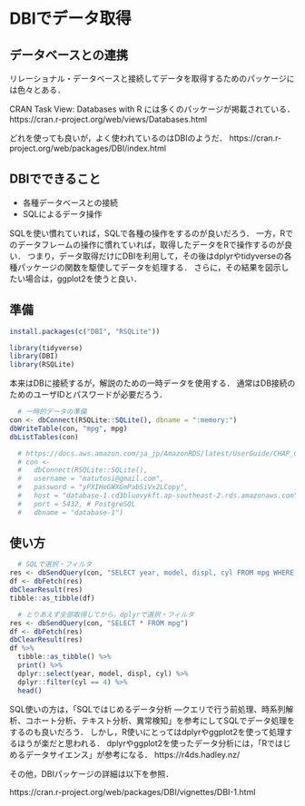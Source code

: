 # DBIでデータ取得 {#dbi}

## データベースとの連携

リレーショナル・データベースと接続してデータを取得するためのパッケージには色々とある．

CRAN Task View: Databases with R には多くのパッケージが掲載されている．
https://cran.r-project.org/web/views/Databases.html

どれを使っても良いが，よく使われているのはDBIのようだ．
https://cran.r-project.org/web/packages/DBI/index.html

## DBIでできること

- 各種データベースとの接続    
- SQLによるデータ操作   

SQLを使い慣れていれば，SQLで各種の操作をするのが良いだろう．
一方，Rでのデータフレームの操作に慣れていれば，取得したデータをRで操作するのが良い．
つまり，データ取得だけにDBIを利用して，その後はdplyrやtidyverseの各種パッケージの関数を駆使してデータを処理する．
さらに，その結果を図示したい場合は，ggplot2を使うと良い．


## 準備

```r
install.packages(c("DBI", "RSQLite"))
```

```r
library(tidyverse)
library(DBI)
library(RSQLite)
```

本来はDBに接続するが，解説のための一時データを使用する．
通常はDB接続のためのユーザIDとパスワードが必要だろう．

```r
  # 一時的データの準備
con <- dbConnect(RSQLite::SQLite(), dbname = ":memory:")
dbWriteTable(con, "mpg", mpg)
dbListTables(con)
```

```r
  # https://docs.aws.amazon.com/ja_jp/AmazonRDS/latest/UserGuide/CHAP_CommonTasks.Connect.html
  # con <- 
  #   dbConnect(RSQLite::SQLite(), 
  #   username = "matutosi@gmail.com",
  #   password = "yPXIHeGWXGmPabSiVx2LCopy",
  #   host = "database-1.cd3bluovykft.ap-southeast-2.rds.amazonaws.com", 
  #   port = 5432, # PostgreSQL
  #   dbname = "database-1")
```

## 使い方


```r
  # SQLで選択・フィルタ
res <- dbSendQuery(con, "SELECT year, model, displ, cyl FROM mpg WHERE cyl = 4")
df <- dbFetch(res)
dbClearResult(res)
tibble::as_tibble(df)

  # とりあえず全部取得してから，dplyrで選択・フィルタ
res <- dbSendQuery(con, "SELECT * FROM mpg")
df <- dbFetch(res)
dbClearResult(res)
df %>%
  tibble::as_tibble() %>%
  print() %>%
  dplyr::select(year, model, displ, cyl) %>%
  dplyr::filter(cyl == 4) %>%
  head()
```



SQL使いの方は，「SQLではじめるデータ分析 ―クエリで行う前処理、時系列解析、コホート分析、テキスト分析、異常検知」を参考にしてSQLでデータ処理をするのも良いだろう．
しかし，R使いにとってはdplyrやggplot2を使って処理するほうが楽だと思われる．
dplyrやggplot2を使ったデータ分析には，「Rではじめるデータサイエンス」が参考になる．
https://r4ds.hadley.nz/


その他，DBIパッケージの詳細は以下を参照．

https://cran.r-project.org/web/packages/DBI/vignettes/DBI-1.html
